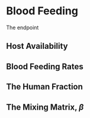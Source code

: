 # Blood Feeding

The endpoint  

## Host Availability 

## Blood Feeding Rates 

## The Human Fraction 

## The Mixing Matrix, $\beta$ 